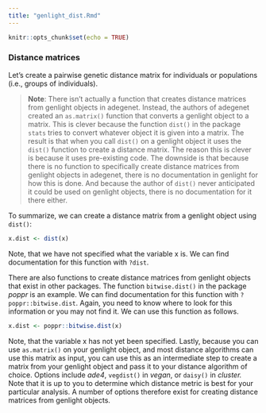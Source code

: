 ```yaml
---
title: "genlight_dist.Rmd"
---
```



```r
knitr::opts_chunk$set(echo = TRUE)
```


### Distance matrices

Let's create a pairwise genetic distance matrix for individuals or populations (i.e., groups of individuals).

> **Note**: There isn't actually a function that creates distance matrices from genlight objects in adegenet.
Instead, the authors of adegenet created an `as.matrix()` function that converts a genlight object to a matrix. This is clever because the function `dist()` in the package `stats` tries to convert whatever object it is given into a matrix.
The result is that when you call `dist()` on a genlight object it uses the `dist()` function to create a distance matrix.
The reason this is clever is because it uses pre-existing code.
The downside is that because there is no function to specifically create distance matrices from genlight objects in adegenet, there is no documentation in genlight for how this is done.
And because the author of `dist()` never anticipated it could be used on genlight objects, there is no documentation for it there either.

To summarize, we can create a distance matrix from a genlight object using `dist()`:

```r
x.dist <- dist(x)
```

Note, that we have not specified what the variable x is. 
We can find documentation for this function with `?dist`.

There are also functions to create distance matrices from genlight objects that exist in other packages.
The function `bitwise.dist()` in the package *poppr* is an example.
We can find documentation for this function with `?poppr::bitwise.dist`.
Again, you need to know where to look for this information or you may not find it.
We can use this function as follows.


```r
x.dist <- poppr::bitwise.dist(x)
```

Note, that the variable x has not yet been specified. 
Lastly, because you can use `as.matrix()` on your genlight object, and most distance algorithms can use this matrix as input, you can use this as an intermediate step to create a matrix from your genlight object and pass it to your distance algorithm of choice.
Options include *ade4*, `vegdist()` in *vegan*, or `daisy()` in *cluster.*
Note that it is up to you to determine which distance metric is best for your particular analysis.
A number of options therefore exist for creating distance matrices from genlight objects.
